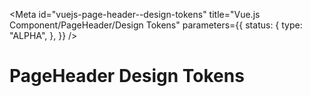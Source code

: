 <!-- @license CC0-1.0 -->


<Meta
  id="vuejs-page-header--design-tokens"
  title="Vue.js Component/PageHeader/Design Tokens"
  parameters={{
    status: {
      type: "ALPHA",
    },
  }}
/>

# PageHeader Design Tokens

<ComponentTokensSection tokens={tokens} definition={tokensDefinitionPageHeader} component="utrecht-page-header" />
